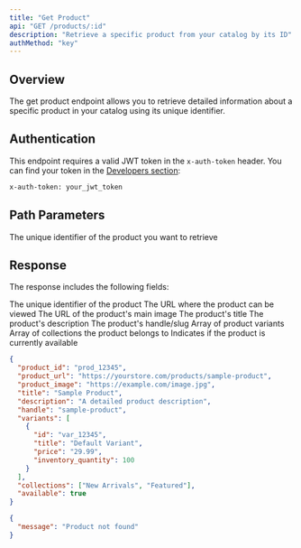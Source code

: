 ```yaml
---
title: "Get Product"
api: "GET /products/:id"
description: "Retrieve a specific product from your catalog by its ID"
authMethod: "key"
---
```


## Overview

The get product endpoint allows you to retrieve detailed information about a specific product in your catalog using its unique identifier.

## Authentication

This endpoint requires a valid JWT token in the `x-auth-token` header. You can find your token in the [Developers section](https://ai.textyess.com/developers):

```bash
x-auth-token: your_jwt_token
```

## Path Parameters

<ParamField path="id" type="string" required>
  The unique identifier of the product you want to retrieve
</ParamField>

## Response

The response includes the following fields:

<ResponseField name="product_id" type="string">
  The unique identifier of the product
</ResponseField>

<ResponseField name="product_url" type="string">
  The URL where the product can be viewed
</ResponseField>

<ResponseField name="product_image" type="string">
  The URL of the product's main image
</ResponseField>

<ResponseField name="title" type="string">
  The product's title
</ResponseField>

<ResponseField name="description" type="string">
  The product's description
</ResponseField>

<ResponseField name="handle" type="string">
  The product's handle/slug
</ResponseField>

<ResponseField name="variants" type="array">
  Array of product variants
</ResponseField>

<ResponseField name="collections" type="array">
  Array of collections the product belongs to
</ResponseField>

<ResponseField name="available" type="boolean">
  Indicates if the product is currently available
</ResponseField>

<ResponseExample>

```json 200
{
  "product_id": "prod_12345",
  "product_url": "https://yourstore.com/products/sample-product",
  "product_image": "https://example.com/image.jpg",
  "title": "Sample Product",
  "description": "A detailed product description",
  "handle": "sample-product",
  "variants": [
    {
      "id": "var_12345",
      "title": "Default Variant",
      "price": "29.99",
      "inventory_quantity": 100
    }
  ],
  "collections": ["New Arrivals", "Featured"],
  "available": true
}
```

```json 404
{
  "message": "Product not found"
}
```
